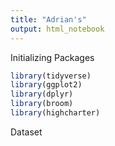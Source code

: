 ```yaml
---
title: "Adrian's"
output: html_notebook
---
```


Initializing Packages
```r
library(tidyverse)
library(ggplot2)
library(dplyr)
library(broom)
library(highcharter)
```

Dataset 
```r

```

